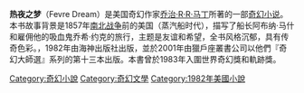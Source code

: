 {{noteTA
|T=zh-hans:热夜之梦; zh-hant:熾熱之夢; zh-tw:熾熱之夢;
|G1=Show
|1=zh-hans:阿布纳; zh-hant:艾伯納; zh-tw:艾伯納;
|2=zh-hans:马什; zh-hant:馬許; zh-tw:馬許;
|3=zh-hans:乔希; zh-hant:喬許亞; zh-tw:喬許亞;
|4=zh-hans:湯漢斯; zh-hant:湯姆·漢克斯; zh-tw:湯姆·漢克斯;
|5=zh-hans:弗蘭克·達拉伯恩特; zh-hant:法蘭克·戴倫邦特; zh-tw法蘭克·戴倫邦特;
|6=zh-hans:綠里奇蹟; zh-hant:綠色奇蹟; zh-tw:綠色奇蹟;
}}

{{Infobox Book 
| name                 = 热夜之梦
| title_orig           ='''''Fevre Dream'''''
| image                = 
| caption              = 
| author               = [[乔治·R·R·马丁|乔治·R·R·马丁]]
| translator           = {{flagicon|China}}[[雷以华|雷以华]]、[[马骁|马骁]]、[[郭泽|郭泽]]<br>{{flagicon|TWN}}[[章澤儀|章澤儀]]
| illustrator          =
| cover_artist         = 
| country              = {{flagicon|USA}}[[美國|美國]]
| language             = {{flagicon|USA}}[[英文|英文]]<br>{{flagicon|TWN}}[[繁體中文|繁體中文]]<br>{{flagicon|China}}[[簡體中文|簡體中文]]
| series               = 
| subject              = [[吸血鬼|吸血鬼]]
| genre                = [[奇幻|奇幻]]
| publisher            = {{flagicon|USA}}[[海神出版社|海神出版社]]<br>{{flagicon|China}}[[四川科学技术出版社|四川科学技术出版社]]<br>{{flagicon|TWN}}[[蓋亞文化|蓋亞文化]]
| release_date         = 1982年
| chinese_release_date = {{flagicon|China}}2008年6月<br>{{flagicon|TWN}}2009年7月13日
| media_type           = 
| pages                = {{flagicon|China}}331頁<br>{{flagicon|TWN}}451頁
| size_weight          = 
| format               =
| isbn                 = {{flagicon|China}}978-7-5346-6523-7<br>{{flagicon|TWN}}978-986-6473-23-4
| oclc                 = 
| preceded_by          = 
| followed_by          = 
}}

'''热夜之梦'''（Fevre Dream）是美国奇幻作家[[乔治·R·R·马丁|乔治·R·R·马丁]]所著的一部[[奇幻小说|奇幻小说]]。本书故事背景是1857年[[南北战争|南北战争]]前的美国（蒸汽船时代），描写了船长阿布纳·马什和雇佣他的吸血鬼乔希·约克的旅行，主题是友谊和希望，全书风格沉郁，具有传奇色彩。，1982年由海神出版社出版，並於2001年由獵戶座叢書公司以他們『奇幻大師選』系列的第十三本出版。本書曾於1983年入圍世界奇幻獎和軌跡獎。

[[Category:奇幻小說|Category:奇幻小說]]
[[Category:奇幻文學|Category:奇幻文學]]
[[Category:1982年美國小說|Category:1982年美國小說]]